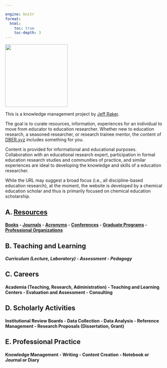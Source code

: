 ```yaml
---

engine: knitr
format: 
  html: 
    toc: true
    toc-depth: 3
---
```


![](/assets/logo_650_x_650.png){width=200 fig-align="center"}

This is a knowledge management project by [Jeff Raker](https://www.jeffraker.xyz).

The goal is to curate resources, information, experiences for an individual to move from educator to education researcher. Whether new to education research, a seasoned researcher, or research trainee mentor, the content of [DBER.xyz](https://www.dber.xyz) includes something for you.

Content is provided for informational and educational purposes. Collaboration with an educational research expert, participation in formal education research studies and communities of practice, and similar experiences are ideal to developing the knowledge and skills of a education researcher.

While the URL may suggest a broad focus (i.e., all discipline-based education research), at the moment, the website is developed by a chemical education scholar and thus is primarily focused on chemical education scholarship.

## A. [Resources](/resources/resources.qmd)

#### [Books](/resources/resources.qmd#a1.-books) - [Journals](/resources/resources.qmd#a2.-journals) - [Acronyms](/resources/resources.qmd#a3.-acronyms) - [Conferences](/resources/resources.qmd#a4.-conferences) - [Graduate Programs](/resources/resources.qmd#a5.-graduate-programs) - [Professional Organizations](/resources/resources.qmd#a6.-professional-organizations)

## B. Teaching and Learning

##### Curriculum (Lecture, Laboratory) - Assessment - Pedagogy

## C. Careers

#### Academia (Teaching, Research, Administration) - Teaching and Learning Centers - Evaluation and Assessment - Consulting

## D. Scholarly Activities

#### Institutional Review Boards - Data Collection - Data Analysis - Reference Management - Research Proposals (Dissertation, Grant)

## E. Professional Practice

#### Knowledge Management - Writing - Content Creation - Notebook or Journal or Diary

